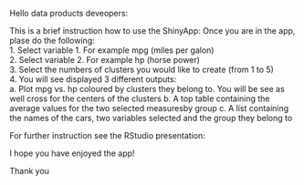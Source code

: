 Hello data products deveopers:

This is a brief instruction how to use the ShinyApp:
Once you are in the app, plase do the following:  
1. Select variable 1. For example mpg (miles per galon)  
2. Select variable 2. For example hp (horse power)  
3. Select the numbers of clusters you would like to create (from 1 to 5)  
4. You will see displayed 3 different outputs:  
  a. Plot mpg vs. hp coloured by clusters they belong to. You will be see as well cross for the centers of the clusters
  b. A top table containing the average values for the two selected measuresby group
  c. A list containing the names of the cars, two variables selected and the group they belong to  
  
For further instruction see the RStudio presentation:  

  
I hope you have enjoyed the app!  

Thank you
